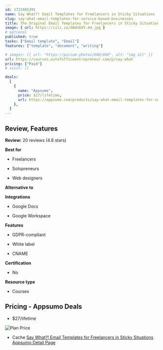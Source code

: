 ```yaml
---
id: 1722485391
name: Say What?! Email Templates for Freelancers in Sticky Situations
slug: say-what-email-templates-for-service-based-businesses
title: The Original Email Templates for Freelancers in Sticky Situations - Over 125 templates!
image: { url: https://iili.io/dAdn6XV.md.jpg }
# optional
published: true
tasks: ["Email template", "Email"]
features: ["template", "document", "writing"]

# images: [{ url: "https://picsum.photos/600/600", alt: "img alt" }]
url: https://courses.outofofficeentrepreneur.com/p/say-what
pricing: ["Paid"]
# visit: []

deals:
  [
    {
      name: "Appsumo",
      price: $27/lifetime,
      url: https://appsumo.com/products/say-what-email-templates-for-service-based-businesses/#overview,
    },
  ]
---
```


## Review, Features

**Review:** 20 reviews (4.8 stars)

**Best for**

- Freelancers

- Solopreneurs

- Web designers

**Alternative to**



**Integrations**

- Google Docs

- Google Workspace

**Features**

- GDPR-compliant

- White label

- CNAME

**Certification**

- No

**Resource type**

- Courses

## Pricing - Appsumo Deals

- $27/lifetime

<Img src="https://iili.io/dAdXPHu.png" alt="Plan Price" />

- Cache [Say What?! Email Templates for Freelancers in Sticky Situations Appsumo Detail Page](https://iili.io/dAdh2Dv.png)
